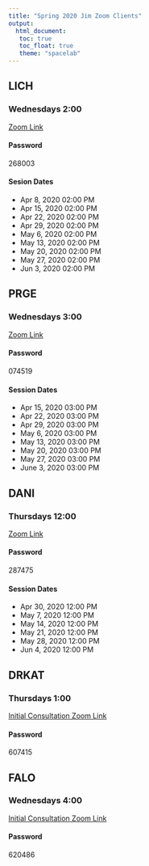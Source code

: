 ```yaml
---
title: "Spring 2020 Jim Zoom Clients"
output: 
  html_document:
   toc: true
   toc_float: true
   theme: "spacelab"
---
```


## LICH
### Wednesdays 2:00
[Zoom Link](https://zoom.us/j/600116955?pwd=SlM0cU13dnZtcDR6dkRXakRvRC9rdz09)

#### Password
268003

#### Sesion Dates
* Apr 8, 2020 02:00 PM
* Apr 15, 2020 02:00 PM
* Apr 22, 2020 02:00 PM
* Apr 29, 2020 02:00 PM
* May 6, 2020 02:00 PM
* May 13, 2020 02:00 PM
* May 20, 2020 02:00 PM
* May 27, 2020 02:00 PM
* Jun 3, 2020 02:00 PM



## PRGE
### Wednesdays 3:00
[Zoom Link](https://zoom.us/j/129589622?pwd=SlY3RWRzQlVVQk1KbHpneDlneS8yUT09)

#### Password
074519

#### Session Dates
* Apr 15, 2020 03:00 PM
* Apr 22, 2020 03:00 PM
* Apr 29, 2020 03:00 PM
* May 6, 2020 03:00 PM
* May 13, 2020 03:00 PM
* May 20, 2020 03:00 PM
* May 27, 2020 03:00 PM
* June 3, 2020 03:00 PM



## DANI
### Thursdays 12:00
[Zoom Link](https://zoom.us/j/97626227659?pwd=NVlEZUxCSHNhK3g1WnhUVnRqemh2QT09)

#### Password
287475

#### Session Dates
* Apr 30, 2020 12:00 PM
* May 7, 2020 12:00 PM
* May 14, 2020 12:00 PM
* May 21, 2020 12:00 PM
* May 28, 2020 12:00 PM
* Jun 4, 2020 12:00 PM



## DRKAT 
### Thursdays 1:00 
[Initial Consultation Zoom Link](https://zoom.us/j/126729794?pwd=ZHRpcUo4dm0raS8vdkZkWXltWjVZQT09)

#### Password
607415



## FALO
### Wednesdays 4:00
[Initial Consultation Zoom Link](https://zoom.us/j/93733698036?pwd=L2JwQ244UXpGVG0reWlNSEkyaE1sZz09)

#### Password
620486